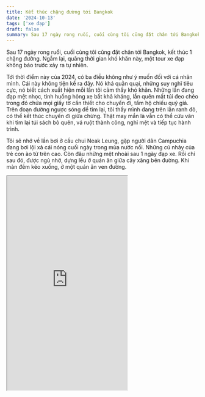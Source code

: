 ```yaml
---
title: Kết thúc chặng đường tới Bangkok
date: '2024-10-13'
tags: ['xe đạp']
draft: false
summary: Sau 17 ngày rong ruổi, cuối cùng tôi cũng đặt chân tới Bangkok, kết thúc 1 chặng đường. Ngẫm lại, quãng thời gian khó khăn này, một tour xe đạp không báo trước xảy ra tự nhiên.
---
```


Sau 17 ngày rong ruổi, cuối cùng tôi cũng đặt chân tới Bangkok, kết thúc 1 chặng đường. Ngẫm lại, quãng thời gian khó khăn này, một tour xe đạp không báo trước xảy ra tự nhiên.

Tới thời điểm này của 2024, có ba điều không như ý muốn đối với cá nhân mình. Cái này không tiện kể ra đây. Nó khá quằn quại, những suy nghĩ tiêu cực, nó biết cách xuất hiện mỗi lần tôi cảm thấy khó khăn. Những lần đang đạp mệt nhọc, tình huống hỏng xe bất khả kháng, lần quên mất túi đeo chéo trong đó chứa mọi giấy tờ cần thiết cho chuyến đi, tấm hộ chiếu quý giá. Trên đoạn đường ngược sóng để tìm lại, tôi thấy mình đang trên lằn ranh đỏ, có thể kết thúc chuyến đi giữa chừng. Thật may mắn là vẫn có thể cứu vãn khi tìm lại túi sách bỏ quên, vá ruột thành công, nghỉ mệt và tiếp tục hành trình.

Tôi sẽ nhớ về lần bơi ở cầu chui Neak Leung, gặp người dân Campuchia đang bơi lội xả cái nóng cuối ngày trong mùa nước nổi. Những cú nhảy của trẻ con ào từ trên cao. Còn đâu những mệt nhoài sau 1 ngày đạp xe. Rồi chỉ sau đó, được ngủ nhờ, dựng lều ở quán ăn giữa cây xăng bên đường. Khi màn đêm kéo xuống, ở một quán ăn ven đường.

<iframe width="315" height="560" src="https://youtube.com/embed/NvVF3B5HtBY?feature=share" allowFullScreen/>



![nhờ được nơi dựng lều lý tưởng](/static/images/8f40f6fd-3e99-4d31-ab45-cf9f304ba8d8/2bebd4fa44264dceb531acdebf38069d.jpeg)

![cây xăng nơi mềnh ngủ](/static/images/8f40f6fd-3e99-4d31-ab45-cf9f304ba8d8/2e5958e656aa41c885ac0b6d9e7e7e17.jpeg)


Nhớ về 2 cha con ở bờ sông lúc ăn trưa ở Phnom Pênh. Khi tôi nhìn thấy người con đang vẽ hình ảnh một kiến trúc nhìn có vẻ giống khối tháp nước như Sài Gòn. Lúc đó tôi qua chào hỏi thăm. Nói chuyện với người cha. Nói về chuyến đi, về con cái của chú. Do trước đây, chú làm ở một đại sứ quán nên có thể nói một chút tiếng Anh. Thật là vui khi có thể giao tiếp với người dân thủ đô, ở một quốc gia khác. Cuộc nói chuyện rất vui vẻ, đôi khi chú suy nghĩ nói ra sao, hình ảnh thật hiền hoà của người cha già, vừa hiền từ và cũng thật gần gũi. Và bức tranh của con trai chú từ trụ tháp kia, nét kí tên rất đẹp.

Đặc biệt, thứ mà tôi nhớ mãi là câu hỏi chú hỏi mình có thấy hạnh phúc ở đây? Quả thật có cảm giác câu hỏi này hơi bất ngờ, vì dẫu sao tôi cũng chỉ mới đặt chân tới đây chưa lâu. Và khi đó, tôi cũng không suy nghĩ quá nhiều mà trả lời là "Có". Nghĩ cũng thấy mình nói có phần vội vàng. Tới đó, mọi thứ xảy ra, đối với tôi là không tệ. Tôi chưa gặp khó khăn thực sự nào từ lúc khởi đầu, cũng cần có thời gian để trải nghiệm dẫu sao. Khi tôi tạm biệt 2 cha con, chú gửi lời chúc may mắn tới tôi. Mong sao tôi sẽ may mắn với quãng đường tới đây.


![0939A0CA-E7E0-4830-A030-4CCD098C9F59_1_105_c.jpeg](/static/images/8f40f6fd-3e99-4d31-ab45-cf9f304ba8d8/978f87b2071d4c86989066392530daeb.jpeg)




Cũng không quên tiệm cafe của cô chủ Campuchia. Nơi tôi qua ngồi 2 ngày liên tiếp. Một quán nhỏ nhưng ấp áp, trúng dịp lễ nên có lẽ vắng khách. Chúng tôi bập bõm nói chuyện. Và nhớ về đĩa chuối cô mời, chắc nhìn thấy anh chàng này khá xanh xao ốm đói. Bạn nói mong có dịp ghé Việt Nam để thưởng thức cà phê.



![4D49C43D-E543-44DF-B294-55483511B248_1_105_c.jpeg](/static/images/8f40f6fd-3e99-4d31-ab45-cf9f304ba8d8/4b7d1894ef4d4ac0ac783b10a91a8d7a.jpeg)



Nhớ những ngày ở hostel gặp gỡ những người nước ngoài. Đặc biệt là sự thân thiện của một anh Ấn Độ để rồi chia tay là bao thuốc lá anh này tặng mình. Sau này một đêm ở Thái Lan sài trong khung cảnh hồ nước thơ mộng, trong tiếng nhạc và một lon bia

Tôi sẽ nhớ về con đường từ Kampong Chhnang tới Kampong Thom. Ngồi hì hục sửa bánh nơi đồng không mông quạnh ngay giữa trưa oi ả. Để rồi nhận được sự giúp đỡ từ người dân trên đường, một chiếc bánh tét cực ngon. Và còn gặp một anh bạn lái xe không may giống mình, hư bánh hư đường.


![A508F4FA-3C17-464B-B096-641AF0D8C124_1_105_c.jpeg](/static/images/8f40f6fd-3e99-4d31-ab45-cf9f304ba8d8/d7571d695ea24167ac3ebd4cf965d01b.jpeg)

![7986B875-76DA-489C-8916-FBC2C9E32122_1_105_c.jpeg](/static/images/8f40f6fd-3e99-4d31-ab45-cf9f304ba8d8/c4447a9a30ea4abbbe89ec76f63a9f40.jpeg)


![49DE2302-DFF1-4F40-9291-ACC9B32A1C35_1_105_c.jpeg](/static/images/8f40f6fd-3e99-4d31-ab45-cf9f304ba8d8/d76d42def6a543a5bfaac1f5bbe45422.jpeg)



![D1C2A9ED-DF6A-40EB-B0BD-749DB299540B_1_105_c.jpeg](/static/images/8f40f6fd-3e99-4d31-ab45-cf9f304ba8d8/1a816030e60a4d9e8638bfd8c709df19.jpeg)




Trên con đường đất tưởng chừng kéo dài vô tận, một tô cơm cà ri khi dừng lại trong một gia đình đang trải chiếu ngồi ăn uống trên cánh đồng. Ông già lớn tuổi mời mình 1 lon bia và hỏi thăm là mình đang đi đâu chốn đồng quê này.

Quá dài để đọc, mà không thể không nhắc tới những tiếng chào của các em nhỏ từ Campuchia, động lức tức thời khi đôi chân mỏi mệt và hành trình kéo dài.

![CD2C72FD-0949-4C05-A3F3-CF45C5649BB1_1_105_c.jpeg](/static/images/8f40f6fd-3e99-4d31-ab45-cf9f304ba8d8/68383743db854d1787a0e31c0e70ca3a.jpeg)


![539AD1F5-4EFF-4DAA-A269-156DB3463D4D_1_105_c.jpeg](/static/images/8f40f6fd-3e99-4d31-ab45-cf9f304ba8d8/4a0c614a540e4f4b93b1edf09443af66.jpeg)


![35B0DAE5-FDBE-415A-A91B-E329ADDF18ED_1_105_c.jpeg](/static/images/8f40f6fd-3e99-4d31-ab45-cf9f304ba8d8/f9ffa9a1ddd44073bd582bf5438e5f94.jpeg)



![E1141381-8E21-4D04-96CD-FE4C48A78E7C_1_105_c.jpeg](/static/images/8f40f6fd-3e99-4d31-ab45-cf9f304ba8d8/dfcbcf7eb10d410181a6989db4de7df1.jpeg)





Rất nhiều ngẫu nhiên, như đưa đẩy mình ngồi cũng người bạn lâu năm từ hồi trung cấp ở Siem Riep. Một tối êm ái trong gia điệu nhạc xứ Cam. Học về số đếm của 2 nước, so sánh tiền Việt lại quá lớn, cứ chục nghìn, trăm nghìn. Rồi tiếng nhạc cũng có lúc lôi cuốn, khiến mình nâng nâng. Những kỉ niệm này chắc chắn khiến tôi không bao giờ tiếc nuối về chuyến đi tuổi trẻ này.



![802BBBED-8A93-4CFC-BE38-4C8B5243FC06_1_105_c.jpeg](/static/images/8f40f6fd-3e99-4d31-ab45-cf9f304ba8d8/68ed1992009344e28853de198ea35dc1.jpeg)


![BF0B3CC3-56E9-4050-A3B2-BA65F41E1175_1_105_c.jpeg](/static/images/8f40f6fd-3e99-4d31-ab45-cf9f304ba8d8/f6e8b7168a004bb089010162c5cb3b10.jpeg)


![B31D7A4F-5DE1-4236-A065-5089428075BF_1_105_c.jpeg](/static/images/8f40f6fd-3e99-4d31-ab45-cf9f304ba8d8/281cded548954ae9b93b8c7bd98d23a7.jpeg)


![27185405-7BE0-47DD-9A78-F50B647679E9_1_105_c.jpeg](/static/images/8f40f6fd-3e99-4d31-ab45-cf9f304ba8d8/b76205cd52024c578f32adc9b5c68a7e.jpeg)



![802A3730-3BC6-4EE0-9C8A-4C7315BD1986_1_105_c.jpeg](/static/images/8f40f6fd-3e99-4d31-ab45-cf9f304ba8d8/2246fec881c84286b6d8d87070cef26d.jpeg)




![3A964851-A291-4D58-99EB-7186C32F5E9E_1_105_c.jpeg](/static/images/8f40f6fd-3e99-4d31-ab45-cf9f304ba8d8/5b80f692547345bfabeb47fed1ecc1cb.jpeg)



![F98BC221-A367-488F-803E-C1BA07EC57AE_1_105_c.jpeg](/static/images/8f40f6fd-3e99-4d31-ab45-cf9f304ba8d8/171bdb12985645bbba204f4ff640db3f.jpeg)



![097D4076-D505-471D-9981-F4ED63AC5327_1_105_c.jpeg](/static/images/8f40f6fd-3e99-4d31-ab45-cf9f304ba8d8/39eb36bb9698434f87bb28e4131e7a8b.jpeg)



![A1B2F47B-F2EF-4712-A4EC-96EB68D7070E_1_105_c.jpeg](/static/images/8f40f6fd-3e99-4d31-ab45-cf9f304ba8d8/e2c833a35ba54d7382adeaffc397e4f4.jpeg)



![9BCA8547-C850-4D9D-A601-25A75F8A7056_1_105_c.jpeg](/static/images/8f40f6fd-3e99-4d31-ab45-cf9f304ba8d8/f409dfa2811c4c28a3ef902fbfe7748b.jpeg)



![A47FA1BC-4CFA-4D5F-B339-0E5E8358BC21_1_105_c.jpeg](/static/images/8f40f6fd-3e99-4d31-ab45-cf9f304ba8d8/b21afedf3071424c8db8ad58ebcfb4df.jpeg)


![1B8BCB66-C077-4F41-B7F8-DE107C55E522_1_105_c.jpeg](/static/images/8f40f6fd-3e99-4d31-ab45-cf9f304ba8d8/0db12497f5da45f0833fc4dfdac2e595.jpeg)






Khi nhẹ nhõm vì sau cùng cũng đặt chân vào `Kingdom of Thailand`. Một văn hoá khác. Nơi một làng quê tôi nán lại 2 đêm để nghỉ chân, nơi hồ nước êm ả những chú chim hay đàn vịt bơi lội trên hồ. Nơi đây còn có quán ăn khá ngon, món pad Thái rắc ớt bột thơm ngon khác rất xa món pad ở Xô Viết Nghệ Tĩnh. Sau cùng cũng tới lúc tiếp tục hành trình, vẫy tay tạm biệt cô bán tạp hoá thân thiện tuyệt vời.

Chiều dần buông, nhường chỗ cho tối bước vào những giờ phút kịch tính. Tưởng chừng mọi thứ sẽ êm ái khi đặt chân tới Bangkok, sau bữa ăn tối êm bụng thì bánh lại hư. Chỉ có may mắn mới đưa tôi tới quán sửa xe kế bên. Khi nhờ được tự sửa xe ở quán, những bạn Thái thân thiện đã giành lấy, vá xe cho mình. Skill vá xe cực đỉnh mà lần đầu được trải nghiệm. Welcome to Thailand, bạn Thái nói. Không ngờ được, mình được đối đãi rất tuyệt tới mức vậy. Và tối qua vẫn là rất dài khi nghĩ lại. Lạc lối ở Bangkok và đối mặt với chó hoang dí. Sau cùng, tôi trút được nỗi niềm vì nhà nghỉ đã ở trước mặt, đón chờ tôi với không khí ấm áp, đơn giản, ngăn nắp.


![9EB9BE3B-662C-4BD2-B43A-5ABFC2B2DA6A_1_105_c.jpeg](/static/images/8f40f6fd-3e99-4d31-ab45-cf9f304ba8d8/1781f238750c4cb4aaec4be0ab3fe971.jpeg)





![273F9D82-3FAA-4276-8E3B-9EDC5FD53C5B_1_105_c.jpeg](/static/images/8f40f6fd-3e99-4d31-ab45-cf9f304ba8d8/b4f466543c044f1b9f192444ef4c947d.jpeg)




![E04F7102-8520-4090-96A0-B1D494E12184_1_105_c.jpeg](/static/images/8f40f6fd-3e99-4d31-ab45-cf9f304ba8d8/59068c57d09a434ea26c88f51e415376.jpeg)



![FFED5C15-29E0-4DC8-98F6-AB7AF57675C1_1_105_c.jpeg](/static/images/8f40f6fd-3e99-4d31-ab45-cf9f304ba8d8/f700ce1468424a4199e34c2896dcf967.jpeg)


![139F0A40-777D-4D50-A74E-9976622C4596_1_105_c.jpeg](/static/images/8f40f6fd-3e99-4d31-ab45-cf9f304ba8d8/db553d2013a0482c9e5ed2f8ccf04df7.jpeg)




![3A899A51-62F9-432A-8AF3-156846F7BB19_1_105_c.jpeg](/static/images/8f40f6fd-3e99-4d31-ab45-cf9f304ba8d8/61ddea3c8f874f2bbb70db48523eb095.jpeg)



![F5AE12A6-D3E1-4532-9023-0FFCEF938875_1_105_c.jpeg](/static/images/8f40f6fd-3e99-4d31-ab45-cf9f304ba8d8/15b99911020a41718101e0283f2e351c.jpeg)



![85646F99-4BF9-4F1D-A8E3-E563F9776E17_1_105_c.jpeg](/static/images/8f40f6fd-3e99-4d31-ab45-cf9f304ba8d8/8fe23421daf9459d806965b6447f7e05.jpeg)



![8ACD72E5-0976-491E-B8A5-33A1E7204993_1_105_c.jpeg](/static/images/8f40f6fd-3e99-4d31-ab45-cf9f304ba8d8/c6dc499cce8a47fb9d174dad5e89e30a.jpeg)



![DEA7BC57-1551-489A-822E-69BDDEEB10B6_1_105_c.jpeg](/static/images/8f40f6fd-3e99-4d31-ab45-cf9f304ba8d8/d31b20e503794c38acc0a5e714db2ecb.jpeg)



![194E112B-B09F-46DE-91AC-C5C617321037_1_105_c.jpeg](/static/images/8f40f6fd-3e99-4d31-ab45-cf9f304ba8d8/5b47b4cb8cb74ad9a50c62250bdd535c.jpeg)



![87090FE0-CA2D-4CC0-ADE3-49399E86E21B_1_105_c.jpeg](/static/images/8f40f6fd-3e99-4d31-ab45-cf9f304ba8d8/d6281a5f37cd47cc9409c02a36225250.jpeg)



![EDA6CC53-AF00-4520-A896-881D3E01FBA8_1_105_c.jpeg](/static/images/8f40f6fd-3e99-4d31-ab45-cf9f304ba8d8/7a5fa8342ec3463fb4594b8535dc9985.jpeg)



![7E776177-65A5-431D-9B89-7C839181EE3A_1_105_c.jpeg](/static/images/8f40f6fd-3e99-4d31-ab45-cf9f304ba8d8/ef2da749eaf7466cbcea0fc61cc596c7.jpeg)

